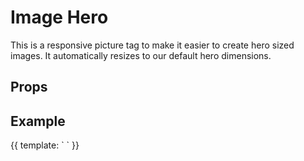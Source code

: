

<Meta
  title="Components|SysAssetImageHero"
  component={SysAssetImageHero}
/>

# Image Hero

This is a responsive picture tag to make it easier to create hero sized images.
It automatically resizes to our default hero dimensions.

## Props

<Props of={SysAssetImageHero} />

## Example

<Preview>
  <Story name="Example">
    {{
      template: `
        <SysAssetImageHero
          alt="Pop homepage hero"
          src="/pop/home-hero.jpg"
        />
      `
    }}
  </Story>
</Preview>
